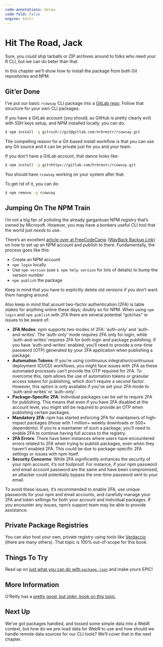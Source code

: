 ```yaml
---
code-annotations: below
code-fold: false
engine: knitr
--- 
```

# Hit The Road, Jack {.unnumbered}

Sure, you could ship tarballs or ZIP archives around to folks who need your R CLI, but we can do beter than that.

In this chapter we'll show how to install the package from both Git repositories and NPM.

## Git'er Done

I've put our basic `rcowsay` CLI package into a [GitLab repo](https://gitlab.com/hrbrmstr/rcowsay). Follow that structure for your own CLI packages.

If you have a GitLab account (you should, as GitHub is pretty clearly evil) with SSH keys setup, and NPM installed locally, you can do:

```bash
$ npm install -g git+ssh://git@gitlab.com:hrbrmstr/rcowsay.git
```

The compelling reason for a Git-based install workflow is that you can use any Git source and it can be private just for you and your team.

If you don't have a GitLab account, that dance looks like:

```bash
$ npm install -g git+https://gitlab.com/hrbrmstr/rcowsay.git
```

You should have `rcowsay` working on your system after that.

To get rid of it, you can do:

```bash
$ npm remove -g rcowsay
```

## Jumping On The NPM Train

I'm not a big fan of polluting the already gargantuan NPM registry that's owned by Microsoft. However, you may have a bonkers useful CLI tool that the world just _needs_ to use.

There's an excellent [article over at FreeCodeCamp](https://www.freecodecamp.org/news/how-to-create-and-publish-your-first-npm-package/) ([WayBack Backup Link](https://web.archive.org/web/20230202143142/https://www.freecodecamp.org/news/how-to-create-and-publish-your-first-npm-package/)) on how to set up an NPM account and publish to there. Fundamentally, the process goes like this:

- Create an NPM account
- `npm login` locally
- Use `npm version` (use `$ npm help version` for lots of details) to bump the version number
- `npm publish` the package

Keep in mind that you have to explicitly delete old versions if you don't want them hanging around. 

Also keep in mind that acount two-factor authentication (2FA) is table stakes for anything online these days; doubly so for NPM. When using `npm login` and `npm publish` with 2FA there are several potential "gotchas" or issues to be aware of:

- **2FA Modes**: npm supports two modes of 2FA: 'auth-only' and 'auth-and-writes'. The 'auth-only' mode requires 2FA only for login, while 'auth-and-writes' requires 2FA for both login and package publishing. If you have 'auth-and-writes' enabled, you'll need to provide a one-time password (OTP) generated by your 2FA application when publishing a package.
- **Automation Tokens**: If you're using continuous integration/continuous deployment (CI/CD) workflows, you might face issues with 2FA as these automated processes can't provide the OTP required for 2FA. To overcome this, npm allows the use of automation tokens or granular access tokens for publishing, which don't require a second factor. However, this option is only available if you've set your 2FA mode to 'auth-and-writes' or 'auth-only'.
- **Package-Specific 2FA**: Individual packages can be set to require 2FA for publishing. This means that even if you have 2FA disabled at the account level, you might still be required to provide an OTP when publishing certain packages.
- **Mandatory 2FA**: npm has started enforcing 2FA for maintainers of high-impact packages (those with 1 million+ weekly downloads or 500+ dependents). If you're a maintainer of such a package, you'll need to enable 2FA to continue having full access to the registry.
-  **2FA Errors**: There have been instances where users have encountered errors related to 2FA when trying to publish packages, even when they haven't enabled 2FA. This could be due to package-specific 2FA settings or issues with npm itself.
- **Security Concerns**: While 2FA significantly enhances the security of your npm account, it's not foolproof. For instance, if your npm password and email account password are the same and have been compromised, an attacker could potentially bypass the one-time password sent to your email.

To avoid these issues, it's recommended to enable 2FA, use unique passwords for your npm and email accounts, and carefully manage your 2FA and token settings for both your account and individual packages. If you encounter any issues, npm's support team may be able to provide assistance.

## Private Package Registries

You can also host your own, private registry using tools like [Verdaccio](https://verdaccio.org/) (there are many others). That topic is 100% out-of-scope for this book.

## Things To Try

Read up on [just what you can do with `package.json`](https://docs.npmjs.com/cli/v6/configuring-npm/package-json) and make yours EPIC!

## More Information

O'Reilly has a [pretty good, but older, book on this topic](https://www.oreilly.com/library/view/installing-maintaining-and/9781491966310/). 

## Next Up

We've got packages handled, and tossed some simple data into a WebR context, but how do we pre-load data for WebR to use and how should we handle remote data sources for our CLI tools? We'll cover that in the next chapter.
